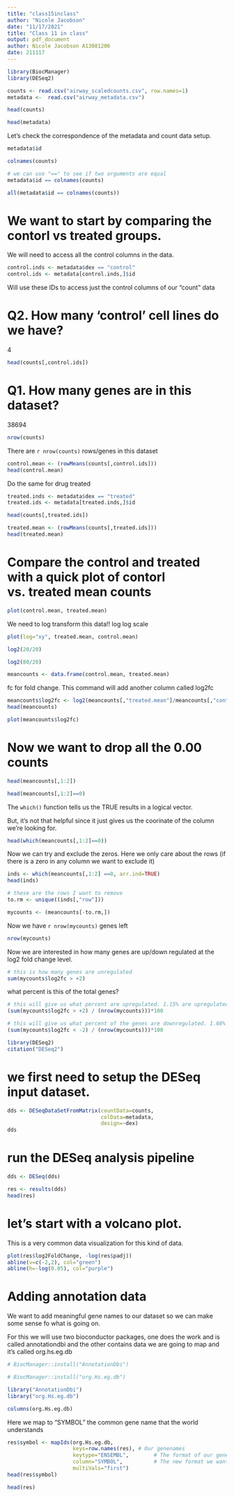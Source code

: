 ```yaml
---
title: "class15inclass"
author: "Nicole Jacobson"
date: "11/17/2021"
title: "Class 11 in class"
output: pdf_document
author: Nicole Jacobson A13081206
date: 211117
---
```


```r
library(BiocManager)
library(DESeq2)

```

```r
counts <- read.csv("airway_scaledcounts.csv", row.names=1)
metadata <-  read.csv("airway_metadata.csv")
```

```r
head(counts)
```

```r
head(metadata)
```

Let's check the correspondence of the metadata and count data setup. 

```r
metadata$id
```
```r
colnames(counts)
```

```r
# we can use "==" to see if two arguments are equal
metadata$id == colnames(counts)
```

```r
all(metadata$id == colnames(counts))
```

# We want to start by comparing the contorl vs treated groups.
  We will need to access all the control columns in the data.
  
```r
control.inds <- metadata$dex == "control"
control.ids <- metadata[control.inds,]$id
```

Will use these IDs to access just the control columns of our "count" data

# Q2. How many ‘control’ cell lines do we have?
4

```r
head(counts[,control.ids])
```


# Q1. How many genes are in this dataset?
38694

```r
nrow(counts)
```

There are `r nrow(counts)` rows/genes in this dataset


```r
control.mean <- (rowMeans(counts[,control.ids]))
head(control.mean)
```
Do the same for drug treated

```r
treated.inds <- metadata$dex == "treated"
treated.ids <- metadata[treated.inds,]$id
```

```r
head(counts[,treated.ids])
```

```r
treated.mean <- (rowMeans(counts[,treated.ids]))
head(treated.mean)
```

# Compare the control and treated with a quick plot of contorl vs. treated mean counts

```r
plot(control.mean, treated.mean)

```

We need to log transform this data!! log log scale

```r
plot(log="xy", treated.mean, control.mean)
```

```r
log2(20/20)
```

```r
log2(80/20)
```

```r
meancounts <- data.frame(control.mean, treated.mean)
```

fc for fold change. This command will add another column called log2fc

```r
meancounts$log2fc <- log2(meancounts[,"treated.mean"]/meancounts[,"control.mean"])
head(meancounts)
```

```r
plot(meancounts$log2fc)
```

# Now we want to drop all the 0.00 counts

```r
head(meancounts[,1:2])
```

```r
head(meancounts[,1:2]==0)
```

The `which()` function tells us the TRUE results in a logical vector.

  But, it's not that helpful since it just gives us the coorinate of the column we're looking for. 
  
```r
head(which(meancounts[,1:2]==0))
```

Now we can try and exclude the zeros. Here we only care about the rows (if there is a zero in any column we want to exclude it)
```r
inds <- which(meancounts[,1:2] ==0, arr.ind=TRUE)
head(inds)
```

```r
# these are the rows I want to remove
to.rm <- unique((inds[,"row"]))
```


```r
mycounts <- (meancounts[-to.rm,])
```

Now we have `r nrow(mycounts)` genes left

```r
nrow(mycounts)
```

Now we are interested in how many genes are up/down regulated at the log2 fold change level.

```r
# this is how many genes are unregulated
sum(mycounts$log2fc > +2)

```
what percent is this of the total genes?

```r
# this will give us what percent are upregulated. 1.15% are upregulated
(sum(mycounts$log2fc > +2) / (nrow(mycounts)))*100
```

```r
# this will give us what percent of the genes are downregulated. 1.68%
(sum(mycounts$log2fc < -2) / (nrow(mycounts)))*100
```

```r
library(DESeq2)
citation("DESeq2")
```
# we first need to setup the DESeq input dataset.

```r
dds <- DESeqDataSetFromMatrix(countData=counts, 
                              colData=metadata, 
                              design=~dex)
dds
```
# run the DESeq analysis pipeline

```r
dds <- DESeq(dds)
```


```r
res <- results(dds)
head(res)
```


# let's start with a volcano plot. 

  This is a very common data visualization for this kind of data.


```r
plot(res$log2FoldChange, -log(res$padj))
abline(v=c(-2,2), col="green")
abline(h=-log(0.05), col="purple")

```


# Adding annotation data

  We want to add meaningful gene names to our dataset so we can make some sense fo what is going on.
  
  For this we will use two bioconductor packages, one does the work and is called annotationdbi and the other contains data we are going to map and     it's called org.hs.eg.db

```r
# BiocManager::install("AnnotationDbi")
```

```r
# BiocManager::install("org.Hs.eg.db")
```


```r
library("AnnotationDbi")
library("org.Hs.eg.db")
```


```r
columns(org.Hs.eg.db)
```

Here we map to "SYMBOL" the common gene name that the world understands

```r
res$symbol <- mapIds(org.Hs.eg.db,
                     keys=row.names(res), # Our genenames
                     keytype="ENSEMBL",        # The format of our genenames
                     column="SYMBOL",          # The new format we want to add
                     multiVals="first")
head(res$symbol)

```

```r
head(res)
```







